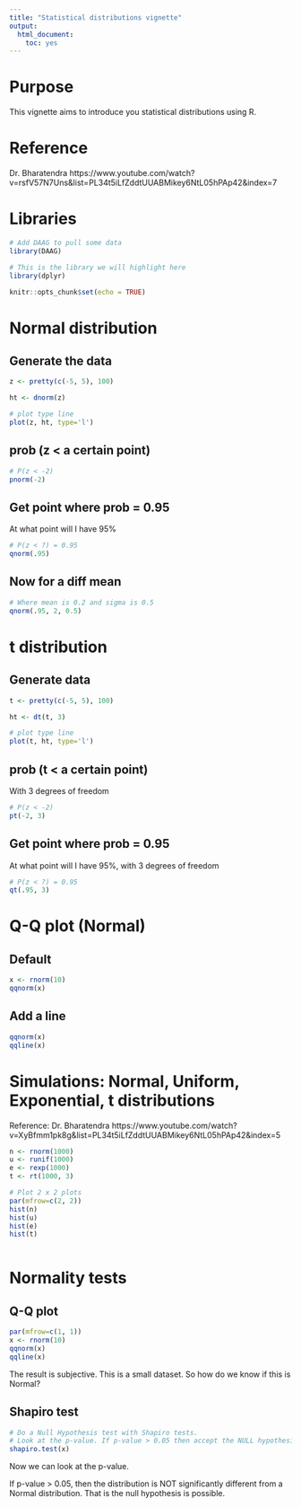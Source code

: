 ```yaml
---
title: "Statistical distributions vignette"
output:
  html_document:
    toc: yes
---
```


# Purpose

This vignette aims to introduce you statistical distributions using R.

# Reference

Dr. Bharatendra https://www.youtube.com/watch?v=rsfV57N7Uns&list=PL34t5iLfZddtUUABMikey6NtL05hPAp42&index=7 

# Libraries

```r

# Add DAAG to pull some data
library(DAAG)

# This is the library we will highlight here
library(dplyr)

knitr::opts_chunk$set(echo = TRUE)
```


# Normal distribution

## Generate the data

```r

z <- pretty(c(-5, 5), 100)

ht <- dnorm(z)

# plot type line
plot(z, ht, type='l')

```

## prob (z < a certain point)

```r

# P(z < -2)
pnorm(-2)

```

## Get point where prob = 0.95

At what point will I have 95%

```r

# P(z < ?) = 0.95
qnorm(.95)
```


## Now for a diff mean

```r

# Where mean is 0.2 and sigma is 0.5
qnorm(.95, 2, 0.5)

```

# t distribution

## Generate data

```r
t <- pretty(c(-5, 5), 100)

ht <- dt(t, 3)

# plot type line
plot(t, ht, type='l')


```

## prob (t < a certain point)

With 3 degrees of freedom

```r

# P(z < -2)
pt(-2, 3)

```

## Get point where prob = 0.95

At what point will I have 95%, with 3 degrees of freedom

```r

# P(z < ?) = 0.95
qt(.95, 3)
```


# Q-Q plot (Normal)

## Default

```r
x <- rnorm(10)
qqnorm(x)
```


## Add a line

```r
qqnorm(x)
qqline(x)
```

# Simulations: Normal, Uniform, Exponential, t distributions

Reference: Dr. Bharatendra https://www.youtube.com/watch?v=XyBfmm1pk8g&list=PL34t5iLfZddtUUABMikey6NtL05hPAp42&index=5

```r

n <- rnorm(1000)
u <- runif(1000)
e <- rexp(1000)
t <- rt(1000, 3)

# Plot 2 x 2 plots
par(mfrow=c(2, 2))
hist(n)
hist(u)
hist(e)
hist(t)



```

# Normality tests

## Q-Q plot

```r
par(mfrow=c(1, 1))
x <- rnorm(10)
qqnorm(x)
qqline(x)
```
The result is subjective. This is a small dataset. So how do we know if this is Normal?

## Shapiro test

```r

# Do a Null Hypothesis test with Shapiro tests.
# Look at the p-value. If p-value > 0.05 then accept the NULL hypothesis.
shapiro.test(x)

```

Now we can look at the p-value. 

If p-value > 0.05, then the distribution is NOT significantly different from a Normal distribution. That is the null hypothesis is possible.
